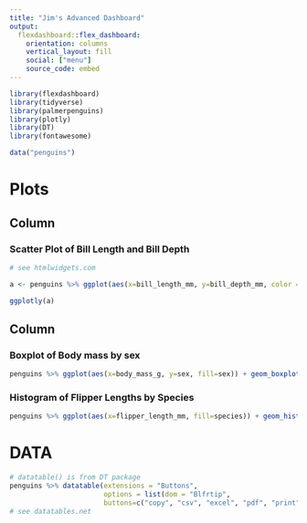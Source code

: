 ```yaml
---
title: "Jim's Advanced Dashboard"
output: 
  flexdashboard::flex_dashboard:
    orientation: columns
    vertical_layout: fill
    social: ["menu"]
    source_code: embed
---
```




```r
library(flexdashboard)
library(tidyverse)
library(palmerpenguins)
library(plotly) 
library(DT)
library(fontawesome)

data("penguins")

```


Plots
======================================================================

Column {data-width=650}
-----------------------------------------------------------------------

### Scatter Plot of Bill Length and Bill Depth

```r
# see htmlwidgets.com

a <- penguins %>% ggplot(aes(x=bill_length_mm, y=bill_depth_mm, color = species)) + geom_point()

ggplotly(a)


```

Column {data-width=350}
-----------------------------------------------------------------------

### Boxplot of Body mass by sex

```r
penguins %>% ggplot(aes(x=body_mass_g, y=sex, fill=sex)) + geom_boxplot()
```

### Histogram of Flipper Lengths by Species

```r
penguins %>% ggplot(aes(x=flipper_length_mm, fill=species)) + geom_histogram() + facet_wrap(~species, ncol=1 )
```

DATA 
================================================================================

```r
# datatable() is from DT package
penguins %>% datatable(extensions = "Buttons",
                       options = list(dom = "Blfrtip",
                       buttons=c("copy", "csv", "excel", "pdf", "print")) ) 
# see datatables.net
```










